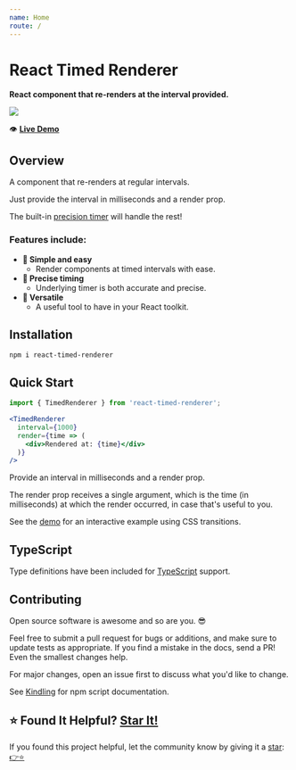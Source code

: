 ```yaml
---
name: Home
route: /
---
```




<div style={{
	display: 'flex',
	alignItems: 'center',
}}>
  <div>
    <h1>React Timed Renderer</h1>
  </div>
  <div>
    <a href="https://github.com/devboldly/react-timed-renderer/" target="_blank" rel="noopener noreferrer">
      <SvgIcon src={githubSvg} size={28} style={{ margin: '0 0 0 20px' }} />
    </a>
  </div>
</div>

**React component that re-renders at the interval provided.**

<a href="https://devboldly.github.io/react-timed-renderer/TimedRenderer#example"><img src={demoGif} /></a>

👁️ **[Live Demo](/TimedRenderer#example)**

## Overview

A component that re-renders at regular intervals.

Just provide the interval in milliseconds and a render prop.

The built-in [precision timer](https://devboldly.github.io/react-use-precision-timer/) will handle the rest!

### Features include:

- **🙌 Simple and easy**
  - Render components at timed intervals with ease.
- **🎯 Precise timing**
  - Underlying timer is both accurate and precise.
- **🧰 Versatile**
  - A useful tool to have in your React toolkit.

## Installation

```
npm i react-timed-renderer
```

## Quick Start

```jsx
import { TimedRenderer } from 'react-timed-renderer';
```

```jsx
<TimedRenderer
  interval={1000}
  render={time => (
    <div>Rendered at: {time}</div>
  )}
/>
```

Provide an interval in milliseconds and a render prop. 

The render prop receives a single argument, which is the time (in milliseconds) at which the render occurred, in case that's useful to you.

See the [demo](/TimedRenderer#example) for an interactive example using CSS transitions.

## TypeScript

Type definitions have been included for [TypeScript](https://www.typescriptlang.org/) support.

## Contributing

Open source software is awesome and so are you. 😎

Feel free to submit a pull request for bugs or additions, and make sure to update tests as appropriate. If you find a mistake in the docs, send a PR! Even the smallest changes help.

For major changes, open an issue first to discuss what you'd like to change.

See [Kindling](https://tinyurl.com/kindlingscripts) for npm script documentation.

## ⭐ Found It Helpful? [Star It!](https://github.com/devboldly/react-timed-renderer/stargazers)

If you found this project helpful, let the community know by giving it a [star](https://github.com/devboldly/react-timed-renderer/stargazers): [👉⭐](https://github.com/devboldly/react-timed-renderer/stargazers)